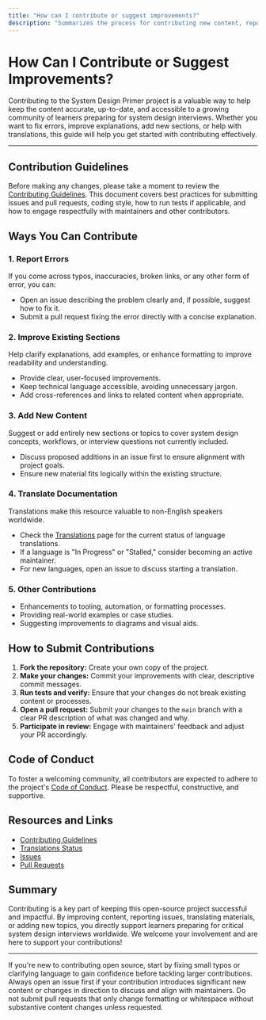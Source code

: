 ```yaml
---
title: "How can I contribute or suggest improvements?"
description: "Summarizes the process for contributing new content, reporting errors, and translating documentation, providing direct links to guidelines and relevant sections within the documentation."
---
```


# How Can I Contribute or Suggest Improvements?

Contributing to the System Design Primer project is a valuable way to help keep the content accurate, up-to-date, and accessible to a growing community of learners preparing for system design interviews. Whether you want to fix errors, improve explanations, add new sections, or help with translations, this guide will help you get started with contributing effectively.

---

## Contribution Guidelines

Before making any changes, please take a moment to review the [Contributing Guidelines](CONTRIBUTING.md). This document covers best practices for submitting issues and pull requests, coding style, how to run tests if applicable, and how to engage respectfully with maintainers and other contributors.

## Ways You Can Contribute

### 1. Report Errors

If you come across typos, inaccuracies, broken links, or any other form of error, you can:

- Open an issue describing the problem clearly and, if possible, suggest how to fix it.
- Submit a pull request fixing the error directly with a concise explanation.

### 2. Improve Existing Sections

Help clarify explanations, add examples, or enhance formatting to improve readability and understanding.

- Provide clear, user-focused improvements.
- Keep technical language accessible, avoiding unnecessary jargon.
- Add cross-references and links to related content when appropriate.

### 3. Add New Content

Suggest or add entirely new sections or topics to cover system design concepts, workflows, or interview questions not currently included.

- Discuss proposed additions in an issue first to ensure alignment with project goals.
- Ensure new material fits logically within the existing structure.

### 4. Translate Documentation

Translations make this resource valuable to non-English speakers worldwide.

- Check the [Translations](TRANSLATIONS.md) page for the current status of language translations.
- If a language is "In Progress" or "Stalled," consider becoming an active maintainer.
- For new languages, open an issue to discuss starting a translation.

### 5. Other Contributions

- Enhancements to tooling, automation, or formatting processes.
- Providing real-world examples or case studies.
- Suggesting improvements to diagrams and visual aids.

## How to Submit Contributions

1. **Fork the repository:** Create your own copy of the project.
2. **Make your changes:** Commit your improvements with clear, descriptive commit messages.
3. **Run tests and verify:** Ensure that your changes do not break existing content or processes.
4. **Open a pull request:** Submit your changes to the `main` branch with a clear PR description of what was changed and why.
5. **Participate in review:** Engage with maintainers' feedback and adjust your PR accordingly.

## Code of Conduct

To foster a welcoming community, all contributors are expected to adhere to the project's [Code of Conduct](CODE_OF_CONDUCT.md). Please be respectful, constructive, and supportive.

## Resources and Links

- [Contributing Guidelines](CONTRIBUTING.md)
- [Translations Status](TRANSLATIONS.md)
- [Issues](https://github.com/donnemartin/system-design-primer/issues)
- [Pull Requests](https://github.com/donnemartin/system-design-primer/pulls)

## Summary

Contributing is a key part of keeping this open-source project successful and impactful. By improving content, reporting issues, translating materials, or adding new topics, you directly support learners preparing for critical system design interviews worldwide. We welcome your involvement and are here to support your contributions!

---

<Tip>
If you're new to contributing open source, start by fixing small typos or clarifying language to gain confidence before tackling larger contributions.
</Tip>

<Note>
Always open an issue first if your contribution introduces significant new content or changes in direction to discuss and align with maintainers.
</Note>

<Warning>
Do not submit pull requests that only change formatting or whitespace without substantive content changes unless requested.
</Warning>